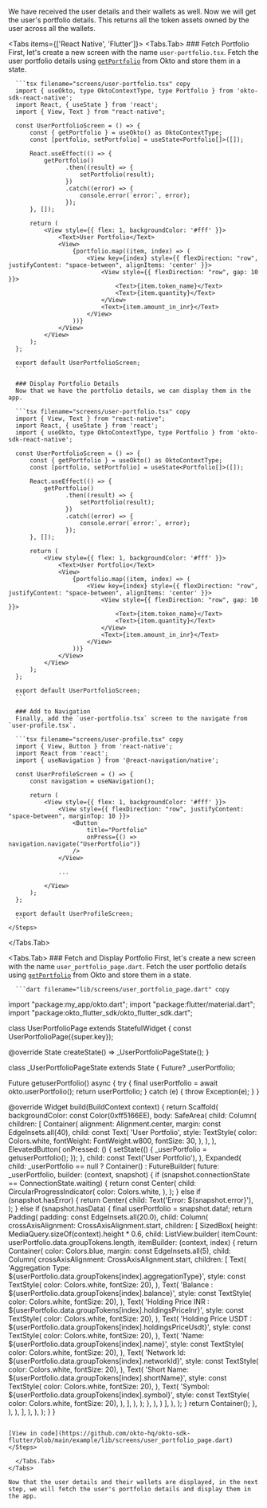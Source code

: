 
We have received the user details and their wallets as well. Now we will get the user's portfolio details. This returns all the token assets owned by the user across all the wallets.

<Tabs items={['React Native', 'Flutter']}>
  <Tabs.Tab>
    <Steps>
      ### Fetch Portfolio
      First, let's create a new screen with the name `user-portfolio.tsx`. Fetch the user portfolio details using [`getPortfolio`](/sdk-reference/react-native/getPortfolio) from Okto and store them in a state.

      ```tsx filename="screens/user-portfolio.tsx" copy
      import { useOkto, type OktoContextType, type Portfolio } from 'okto-sdk-react-native';
      import React, { useState } from 'react';
      import { View, Text } from "react-native";

      const UserPortfolioScreen = () => {
          const { getPortfolio } = useOkto() as OktoContextType;
          const [portfolio, setPortfolio] = useState<Portfolio[]>([]);

          React.useEffect(() => {
              getPortfolio()
                    .then((result) => {
                        setPortfolio(result);
                    })
                    .catch((error) => {
                        console.error(`error:`, error);
                    });
          }, []);

          return (
              <View style={{ flex: 1, backgroundColor: '#fff' }}>
                  <Text>User Portfolio</Text>
                  <View>
                      {portfolio.map((item, index) => (
                          <View key={index} style={{ flexDirection: "row", justifyContent: "space-between", alignItems: 'center' }}>
                              <View style={{ flexDirection: "row", gap: 10 }}>
                                  <Text>{item.token_name}</Text>
                                  <Text>{item.quantity}</Text>
                              </View>
                              <Text>{item.amount_in_inr}</Text>
                          </View>
                      ))}
                  </View>
              </View>
          );
      };

      export default UserPortfolioScreen;
      ```

      ### Display Portfolio Details
      Now that we have the portfolio details, we can display them in the app.

      ```tsx filename="screens/user-portfolio.tsx" copy
      import { View, Text } from "react-native";
      import React, { useState } from 'react';
      import { useOkto, type OktoContextType, type Portfolio } from 'okto-sdk-react-native';

      const UserPortfolioScreen = () => {
          const { getPortfolio } = useOkto() as OktoContextType;
          const [portfolio, setPortfolio] = useState<Portfolio[]>([]);

          React.useEffect(() => {
              getPortfolio()
                    .then((result) => {
                        setPortfolio(result);
                    })
                    .catch((error) => {
                        console.error(`error:`, error);
                    });
          }, []);

          return (
              <View style={{ flex: 1, backgroundColor: '#fff' }}>
                  <Text>User Portfolio</Text>
                  <View>
                      {portfolio.map((item, index) => (
                          <View key={index} style={{ flexDirection: "row", justifyContent: "space-between", alignItems: 'center' }}>
                              <View style={{ flexDirection: "row", gap: 10 }}>
                                  <Text>{item.token_name}</Text>
                                  <Text>{item.quantity}</Text>
                              </View>
                              <Text>{item.amount_in_inr}</Text>
                          </View>
                      ))}
                  </View>
              </View>
          );
      };

      export default UserPortfolioScreen;
      ```

      ### Add to Navigation
      Finally, add the `user-portfolio.tsx` screen to the navigate from `user-profile.tsx`.

      ```tsx filename="screens/user-profile.tsx" copy
      import { View, Button } from 'react-native';
      import React from 'react';
      import { useNavigation } from '@react-navigation/native';

      const UserProfileScreen = () => {
          const navigation = useNavigation();

          return (
              <View style={{ flex: 1, backgroundColor: '#fff' }}>
                  <View style={{ flexDirection: "row", justifyContent: "space-between", marginTop: 10 }}>
                      <Button
                          title="Portfolio"
                          onPress={() => navigation.navigate("UserPortfolio")}
                      />
                  </View>

                  ...

              </View>
          );
      };

      export default UserProfileScreen;
      ```
    </Steps>

  </Tabs.Tab>

  <Tabs.Tab>
    <Steps>
      ### Fetch and Display Portfolio
      First, let's create a new screen with the name `user_portfolio_page.dart`. Fetch the user portfolio details using [`getPortfolio`](/sdk-reference/flutter/getPortfolio) from Okto and store them in a state.

      ```dart filename="lib/screens/user_portfolio_page.dart" copy
import "package:my_app/okto.dart";
import "package:flutter/material.dart";
import "package:okto_flutter_sdk/okto_flutter_sdk.dart";

class UserPortfolioPage extends StatefulWidget {
  const UserPortfolioPage({super.key});

  @override
  State<UserPortfolioPage> createState() => _UserPortfolioPageState();
}

class _UserPortfolioPageState extends State<UserPortfolioPage> {
  Future<UserPortfolioResponse>? _userPortfolio;

  Future<UserPortfolioResponse> getuserPortfolio() async {
    try {
      final userPortfolio = await okto.userPortfolio();
      return userPortfolio;
    } catch (e) {
      throw Exception(e);
    }
  }

  @override
  Widget build(BuildContext context) {
    return Scaffold(
      backgroundColor: const Color(0xff5166EE),
      body: SafeArea(
        child: Column(
          children: [
            Container(
              alignment: Alignment.center,
              margin: const EdgeInsets.all(40),
              child: const Text(
                'User Portfolio',
                style: TextStyle(
                  color: Colors.white,
                  fontWeight: FontWeight.w800,
                  fontSize: 30,
                ),
              ),
            ),
            ElevatedButton(
              onPressed: () {
                setState(() {
                  _userPortfolio = getuserPortfolio();
                });
              },
              child: const Text('User Portfolio'),
            ),
            Expanded(
              child: _userPortfolio == null
                  ? Container()
                  : FutureBuilder<UserPortfolioResponse>(
                      future: _userPortfolio,
                      builder: (context, snapshot) {
                        if (snapshot.connectionState ==
                            ConnectionState.waiting) {
                          return const Center(
                            child: CircularProgressIndicator(
                              color: Colors.white,
                            ),
                          );
                        } else if (snapshot.hasError) {
                          return Center(
                            child: Text('Error: ${snapshot.error}'),
                          );
                        } else if (snapshot.hasData) {
                          final userPortfolio = snapshot.data!;
                          return Padding(
                            padding: const EdgeInsets.all(20.0),
                            child: Column(
                              crossAxisAlignment: CrossAxisAlignment.start,
                              children: [
                                SizedBox(
                                  height: MediaQuery.sizeOf(context).height *
                                      0.6,
                                  child: ListView.builder(
                                    itemCount:
                                        userPortfolio.data.groupTokens.length,
                                    itemBuilder: (context, index) {
                                      return Container(
                                        color: Colors.blue,
                                        margin: const EdgeInsets.all(5),
                                        child: Column(
                                          crossAxisAlignment:
                                              CrossAxisAlignment.start,
                                          children: [
                                            Text(
                                              'Aggregation Type: ${userPortfolio.data.groupTokens[index].aggregationType}',
                                              style: const TextStyle(
                                                  color: Colors.white,
                                                  fontSize: 20),
                                            ),
                                            Text(
                                              'Balance : ${userPortfolio.data.groupTokens[index].balance}',
                                              style: const TextStyle(
                                                  color: Colors.white,
                                                  fontSize: 20),
                                            ),
                                            Text(
                                              'Holding Price INR : ${userPortfolio.data.groupTokens[index].holdingsPriceInr}',
                                              style: const TextStyle(
                                                  color: Colors.white,
                                                  fontSize: 20),
                                            ),
                                            Text(
                                              'Holding Price USDT : ${userPortfolio.data.groupTokens[index].holdingsPriceUsdt}',
                                              style: const TextStyle(
                                                  color: Colors.white,
                                                  fontSize: 20),
                                            ),
                                            Text(
                                              'Name: ${userPortfolio.data.groupTokens[index].name}',
                                              style: const TextStyle(
                                                  color: Colors.white,
                                                  fontSize: 20),
                                            ),
                                            Text(
                                              'Network Id: ${userPortfolio.data.groupTokens[index].networkId}',
                                              style: const TextStyle(
                                                  color: Colors.white,
                                                  fontSize: 20),
                                            ),
                                            Text(
                                              'Short Name: ${userPortfolio.data.groupTokens[index].shortName}',
                                              style: const TextStyle(
                                                  color: Colors.white,
                                                  fontSize: 20),
                                            ),
                                            Text(
                                              'Symbol: ${userPortfolio.data.groupTokens[index].symbol}',
                                              style: const TextStyle(
                                                  color: Colors.white,
                                                  fontSize: 20),
                                            ),
                                          ],
                                        ),
                                      );
                                    },
                                  ),
                                )
                              ],
                            ),
                          );
                        }
                        return Container();
                      },
                    ),
            ),
          ],
        ),
      ),
    );
  }
}
```

[View in code](https://github.com/okto-hq/okto-sdk-flutter/blob/main/example/lib/screens/user_portfolio_page.dart)
</Steps>

  </Tabs.Tab>
</Tabs>

Now that the user details and their wallets are displayed, in the next step, we will fetch the user's portfolio details and display them in the app.
